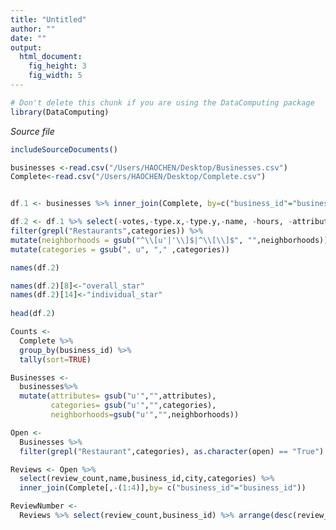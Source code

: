 ```yaml
---
title: "Untitled"
author: ""
date: ""
output: 
  html_document:
    fig_height: 3
    fig_width: 5
---
```

<!-- Don't edit in between this line and the one below -->
```r
# Don't delete this chunk if you are using the DataComputing package
library(DataComputing)
```
*Source file* 
```r
includeSourceDocuments()
```
<!-- Don't edit the material above this line -->


```r
businesses <-read.csv("/Users/HAOCHEN/Desktop/Businesses.csv")
Complete<-read.csv("/Users/HAOCHEN/Desktop/Complete.csv")


df.1 <- businesses %>% inner_join(Complete, by=c("business_id"="business_id"))
```

```r
df.2 <- df.1 %>% select(-votes,-type.x,-type.y,-name, -hours, -attributes, -open) %>% 
filter(grepl("Restaurants",categories)) %>%
mutate(neighborhoods = gsub("^\\[u'|'\\]$|^\\[\\]$", "",neighborhoods)) %>% mutate(categories = gsub("'|^\\[|\\]$|","",categories)) %>% mutate(categories = gsub("^u","",categories)) %>% 
mutate(categories = gsub(", u", "," ,categories))

names(df.2)
```

```r
names(df.2)[8]<-"overall_star"
names(df.2)[14]<-"individual_star"
  
head(df.2)
```

```r
Counts <- 
  Complete %>%
  group_by(business_id) %>%
  tally(sort=TRUE)
```

```r
Businesses <- 
  businesses%>%
  mutate(attributes= gsub("u'","",attributes),
         categories= gsub("u'","",categories),
         neighborhoods=gsub("u'","",neighborhoods))
```

```r
Open <- 
  Businesses %>% 
  filter(grepl("Restaurant",categories), as.character(open) == "True")
```

```r
Reviews <- Open %>%
  select(review_count,name,business_id,city,categories) %>%
  inner_join(Complete[,-(1:4)],by= c("business_id"="business_id"))
```

```r
ReviewNumber <-
  Reviews %>% select(review_count,business_id) %>% arrange(desc(review_count))
```

```r

```


